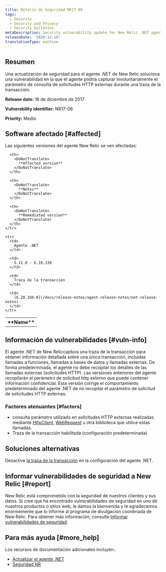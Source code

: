 ```yaml
---
title: Boletín de Seguridad NR17-06
tags:
  - Security
  - Security and Privacy
  - Security bulletins
metaDescription: Security vulnerability update for New Relic .NET agent.
releaseDate: '2020-12-10'
translationType: machine
---
```


## Resumen

Una actualización de seguridad para el agente .NET de New Relic soluciona una vulnerabilidad en la que el agente podría capturar involuntariamente el parámetro de consulta de solicitudes HTTP externas durante una traza de la transacción.

<DoNotTranslate>**Release date:**</DoNotTranslate> 18 de diciembre de 2017

<DoNotTranslate>**Vulnerability identifier:**</DoNotTranslate> NR17-06

<DoNotTranslate>**Priority:**</DoNotTranslate> Medio

## Software afectado [#affected]

Las siguientes versiones del agente New Relic se ven afectadas:

<table>
  <tbody>
    <tr>
      <th>
        <DoNotTranslate>
          **Name**
        </DoNotTranslate>
      </th>

      <th>
        <DoNotTranslate>
          **Affected version**
        </DoNotTranslate>
      </th>

      <th>
        <DoNotTranslate>
          **Notes**
        </DoNotTranslate>
      </th>

      <th>
        <DoNotTranslate>
          **Remediated version**
        </DoNotTranslate>
      </th>
    </tr>

    <tr>
      <td>
        Agente .NET
      </td>

      <td>
        5.11.0 - 6.19.330
      </td>

      <td>
        Traza de la transaccion
      </td>

      <td>
        [6.20.166.0](/docs/release-notes/agent-release-notes/net-release-notes)
      </td>
    </tr>
  </tbody>
</table>

## Información de vulnerabilidades [#vuln-info]

El agente .NET de New Reliccaptura una traza de la transacción para obtener información detallada sobre una única transacción, incluidas llamadas a funciones, llamadas a bases de datos y llamadas externas. De forma predeterminada, el agente no debe recopilar los detalles de las llamadas externas (solicitudes HTTP). Las versiones anteriores del agente recopilarán el parámetro de solicitud http externo que puede contener información confidencial. Esta versión corrige el comportamiento predeterminado del agente .NET de no recopilar el parámetro de solicitud de solicitudes HTTP externas.

### Factores atenuantes [#factors]

* consulta parámetro utilizado en solicitudes HTTP externas realizadas mediante [HttpClient](https://msdn.microsoft.com/en-us/library/system.net.http.httpclient.aspx), [WebRequest](https://msdn.microsoft.com/en-us/library/system.net.webrequest.aspx) u otra biblioteca que utilice estas llamadas.
* Traza de la transacción habilitada (configuración predeterminada)

## Soluciones alternativas

Desactive [la traza de la transacción](/docs/agents/net-agent/configuration/net-agent-configuration#transaction_tracer) en la configuración del agente .NET.

## Informar vulnerabilidades de seguridad a New Relic [#report]

New Relic está comprometido con la seguridad de nuestros clientes y sus datos. Si cree que ha encontrado vulnerabilidades de seguridad en uno de nuestros productos o sitios web, le damos la bienvenida y le agradecemos enormemente que lo informe al programa de divulgación coordinada de New Relic. Para obtener más información, consulte [Informar vulnerabilidades de seguridad](/docs/security/new-relic-security/data-privacy/reporting-security-vulnerabilities).

## Para más ayuda [#more_help]

Los recursos de documentación adicionales incluyen:.

* [Actualizar el agente .NET](/docs/agents/net-agent/installation/update-net-agent)
* [Seguridad NR](https://newrelic.com/security)